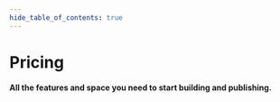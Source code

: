 ```yaml
---
hide_table_of_contents: true
---
```


# Pricing

__All the features and space you need to start building and publishing.__

<PricingGrid>
  <PricingCard 
    title='Personal'
    description="We're committed to maintaining a generous personal plan that will remain free forever."
    price='Free'
    pricePeriod='for good!'
    items={[
      {
        description: 'One private world',
        included: true
      },
      {
        description: 'Unlimited private scenes',
        included: true
      },
      {
        description: '3 public scenes',
        included: true
      },
      {
        description: '10 GB asset storage',
        included: true
      },
      {
        description: 'Unlimited bandwidth',
        included: true
      },
      {
        description: 'Publish up to 30 assets on our global CDN',
        included: true
      },
    ]}
  />
  <PricingCard 
    title='Professional & Enterprise'
    description="We're still working on pricing and features for professional and enterprise users."
    price='TBD'
    pricePeriod=''
    items={[
      {
        description: 'Publish more worlds & scenes',
        included: true
      },
      {
        description: 'Upload & publish more assets',
        included: true
      },
      {
        description: 'Collaborate with team members',
        included: true
      },
      {
        description: 'Advanced analytics and reporting',
        included: true
      },
      {
        description: '...',
        included: true
      },
      {
        description: 'Get in touch on [Discord](https://discord.gg/Dvdmu3saNp) with your ideas!',
        included: true
      },
    ]}
  />
</PricingGrid>